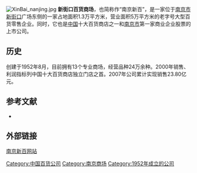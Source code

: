 [[File:XinBai_nanjing.jpg|thumb]]
'''新街口百货商场'''，也简称作“南京新百”，是一家位于[[南京市|南京市]][[南京新街口|新街口]]广场东侧的一家占地面积1.3万平方米，营业面积5万平方米的老字号大型百货零售企业。同时，它也是[[中国|中国]]十大百货商店之一和[[南京市|南京市]]第一家商业企业股票的上市公司。

==历史==
创建于1952年8月，目前拥有13个专业商场，经营品种24万余种。2000年销售、利润指标列中国十大百货商店独立门店之首。2007年公司累计实现销售23.80亿元。

==参考文献==
<div class="references-small">
<references group="参"/>
</div>
*{{cite web|url=http://www.njxb.com/htm/xbintroduce/xbjj.asp|title=公司简介|publisher=南京新街口百货商店有限公司|accessdate=2009-06-13|deadurl=yes|archiveurl=https://web.archive.org/web/20100427051630/http://www.njxb.com/htm/xbintroduce/xbjj.asp|archivedate=2010-04-27}}

==外部链接==
[http://www.njxb.com/  南京新百网站] {{Wayback|url=http://www.njxb.com/ |date=20200914182948 }}

{{CSI-300}}
[[Category:中国百货公司|Category:中国百货公司]]
[[Category:南京商场|Category:南京商场]]
[[Category:1952年成立的公司|Category:1952年成立的公司]]